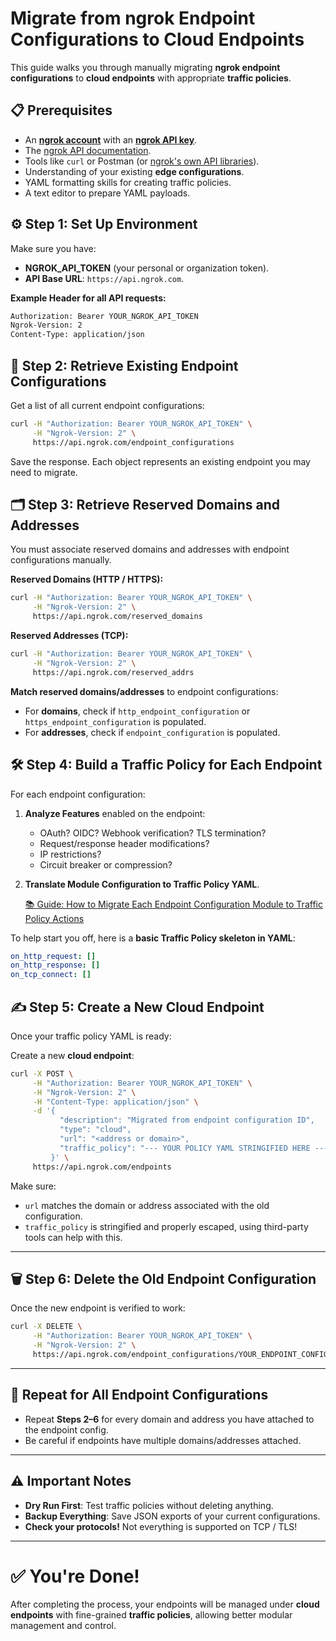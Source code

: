 # Migrate from ngrok Endpoint Configurations to Cloud Endpoints

This guide walks you through manually migrating **ngrok endpoint configurations** to **cloud endpoints** with appropriate **traffic policies**.

## 📋 Prerequisites

- An **[ngrok account](https://dashboard.ngrok.com)** with an **[ngrok API key](https://dashboard.ngrok.com/api-keys)**.
- The [ngrok API documentation](/docs/api).
- Tools like `curl` or Postman (or [ngrok's own API libraries](/docs/api/#client-libraries)).
- Understanding of your existing **edge configurations**.
- YAML formatting skills for creating traffic policies.
- A text editor to prepare YAML payloads.

## ⚙️ Step 1: Set Up Environment

Make sure you have:

- **NGROK_API_TOKEN** (your personal or organization token).
- **API Base URL**: `https://api.ngrok.com`.

**Example Header for all API requests:**

```bash
Authorization: Bearer YOUR_NGROK_API_TOKEN
Ngrok-Version: 2
Content-Type: application/json

```

## 🔎 Step 2: Retrieve Existing Endpoint Configurations

Get a list of all current endpoint configurations:

```bash
curl -H "Authorization: Bearer YOUR_NGROK_API_TOKEN" \
     -H "Ngrok-Version: 2" \
     https://api.ngrok.com/endpoint_configurations

```

Save the response. Each object represents an existing endpoint you may need to migrate.

## 🗂️ Step 3: Retrieve Reserved Domains and Addresses

You must associate reserved domains and addresses with endpoint configurations manually.

**Reserved Domains (HTTP / HTTPS):**

```bash
curl -H "Authorization: Bearer YOUR_NGROK_API_TOKEN" \
     -H "Ngrok-Version: 2" \
     https://api.ngrok.com/reserved_domains

```

**Reserved Addresses (TCP):**

```bash
curl -H "Authorization: Bearer YOUR_NGROK_API_TOKEN" \
     -H "Ngrok-Version: 2" \
     https://api.ngrok.com/reserved_addrs

```

**Match reserved domains/addresses** to endpoint configurations:

- For **domains**, check if `http_endpoint_configuration` or `https_endpoint_configuration` is populated.
- For **addresses**, check if `endpoint_configuration` is populated.

## 🛠️ Step 4: Build a Traffic Policy for Each Endpoint

For each endpoint configuration:

1. **Analyze Features** enabled on the endpoint:
   - OAuth? OIDC? Webhook verification? TLS termination?
   - Request/response header modifications?
   - IP restrictions?
   - Circuit breaker or compression?
2. **Translate Module Configuration to Traffic Policy YAML**.

   [📚 Guide: How to Migrate Each Endpoint Configuration Module to Traffic Policy Actions](/docs/guides/migration/modules-to-traffic-policy-actions)

To help start you off, here is a **basic Traffic Policy skeleton in YAML**:

```yaml
on_http_request: []
on_http_response: []
on_tcp_connect: []
```

## ✍️ Step 5: Create a New Cloud Endpoint

Once your traffic policy YAML is ready:

Create a new **cloud endpoint**:

```bash
curl -X POST \
     -H "Authorization: Bearer YOUR_NGROK_API_TOKEN" \
     -H "Ngrok-Version: 2" \
     -H "Content-Type: application/json" \
     -d '{
           "description": "Migrated from endpoint configuration ID",
           "type": "cloud",
           "url": "<address or domain>",
           "traffic_policy": "--- YOUR POLICY YAML STRINGIFIED HERE ---"
         }' \
     https://api.ngrok.com/endpoints

```

Make sure:

- `url` matches the domain or address associated with the old configuration.
- `traffic_policy` is stringified and properly escaped, using third-party tools can help with this.

---

## 🗑️ Step 6: Delete the Old Endpoint Configuration

Once the new endpoint is verified to work:

```bash
curl -X DELETE \
     -H "Authorization: Bearer YOUR_NGROK_API_TOKEN" \
     -H "Ngrok-Version: 2" \
     https://api.ngrok.com/endpoint_configurations/YOUR_ENDPOINT_CONFIG_ID
```

---

## 🔁 Repeat for All Endpoint Configurations

- Repeat **Steps 2–6** for every domain and address you have attached to the endpoint config.
- Be careful if endpoints have multiple domains/addresses attached.

---

## ⚠️ Important Notes

- **Dry Run First**: Test traffic policies without deleting anything.
- **Backup Everything**: Save JSON exports of your current configurations.
- **Check your protocols!** Not everything is supported on TCP / TLS!

---

# ✅ You're Done!

After completing the process, your endpoints will be managed under **cloud endpoints** with fine-grained **traffic policies**, allowing better modular management and control.
